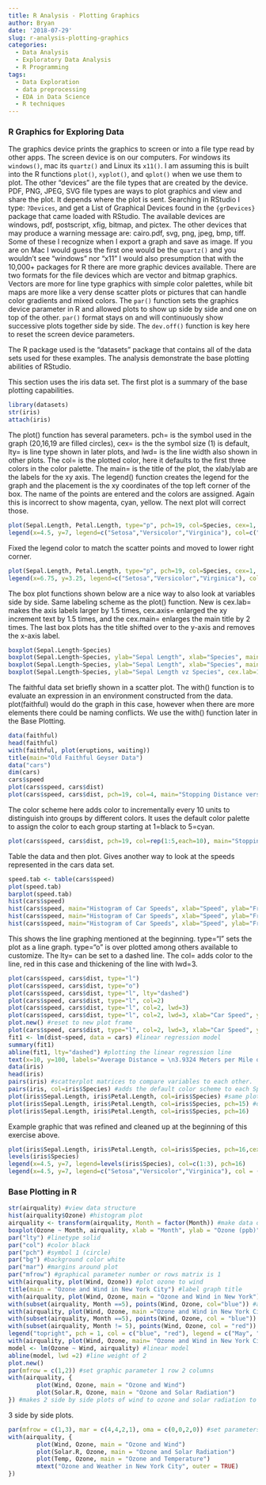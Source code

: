 ```yaml
---
title: R Analysis - Plotting Graphics
author: Bryan
date: '2018-07-29'
slug: r-analysis-plotting-graphics
categories:
  - Data Analysis
  - Exploratory Data Analysis
  - R Programming
tags:
  - Data Exploration
  - data preprocessing
  - EDA in Data Science
  - R techniques
---
```


### R Graphics for Exploring Data

The graphics device prints the graphics to screen or into a file type read by other apps. The screen device is on our computers. For windows its `windows()`, mac its `quartz()` and Linux its `x11()`. I am assuming this is built into the R functions `plot()`, `xyplot()`, and `qplot()` when we use them to plot. The other “devices” are the file types that are created by the device. PDF, PNG, JPEG, SVG file types are ways to plot graphics and view and share the plot. It depends where the plot is sent. Searching in RStudio I type: `?Devices`, and get  a List of Graphical Devices found in the `{grDevices}` package that came loaded with RStudio. The available devices are windows, pdf, postscript, xfig, bitmap, and pictex. The other devices that may produce a warning message are: cairo.pdf, svg, png, jpeg, bmp, tiff. Some of these I recognize when I export a graph and save as image. If you are on Mac I would guess the first one would be the `quartz()` and you wouldn’t see “windows” nor “x11” I would also presumption that with the 10,000+ packages for R there are more graphic devices available. There are two formats for the file devices which are vector and bitmap graphics. Vectors are more for line type graphics with simple color palettes, while bit maps are more like a very dense scatter plots or pictures that can handle color gradients and mixed colors. The `par()` function sets the graphics device parameter in R and allowed plots to show up side by side and one on top of the other. `par()` format stays on and will continuously show successive plots together side by side. The `dev.off()` function is key here to reset the screen device parameters.  

The R package used is the "datasets" package that contains all of the data sets used for these examples. The analysis demonstrate the base plotting abilities of RStudio. 

This section uses the iris data set. The first plot is a summary of the base plotting capabilities.   

```r
library(datasets)
str(iris)
attach(iris)
```

The plot() function has several parameters. pch= is the symbol used in the graph (20,16,19 are filled circles), cex= is the the symbol size (1) is default, lty= is line type shown in later plots, and lwd= is the line width also shown in other plots. The col= is the plotted color, here it defaults to the first three colors in the color palette. The main= is the title of the plot, the xlab/ylab are the labels for the xy axis. The legend() function creates the legend for the graph and the placement is the xy coordinates of the top left corner of the box. The name of the points are entered and the colors are assigned. Again this is incorrect to show magenta, cyan, yellow. The next plot will correct those.  
 
```r
plot(Sepal.Length, Petal.Length, type="p", pch=19, col=Species, cex=1, main="Petal Length vs Sepal Length", xlab="Sepal Length in mm", ylab="Petal Length in mm")
legend(x=4.5, y=7, legend=c("Setosa","Versicolor","Virginica"), col=c("black", "red","green"), pch=16)
```

Fixed the legend color to match the scatter points and moved to lower right corner. 

```r
plot(Sepal.Length, Petal.Length, type="p", pch=19, col=Species, cex=1, main="Petal Length vs Sepal Length", xlab="Sepal Length (in mm)", ylab="Petal Length (in mm)")
legend(x=6.75, y=3.25, legend=c("Setosa","Versicolor","Virginica"), col=c(1:3), pch=19, cex=1.5)
```

The box plot functions shown below are a nice way to also look at variables side by side. Same labeling scheme as the plot() function. New is cex.lab= makes the axis labels larger by 1.5 times, cex.axis= enlarged the xy increment text by 1.5 times, and the cex.main= enlarges the main title by 2 times. The last box plots has the title shifted over to the y-axis and removes the x-axis label.  

```r
boxplot(Sepal.Length~Species)
boxplot(Sepal.Length~Species, ylab="Sepal Length", xlab="Species", main="Sepal Length vs Species", cex.lab=1.5)
boxplot(Sepal.Length~Species, ylab="Sepal Length", xlab="Species", main="Sepal Length vs Species", cex.lab=1.5, cex.axis=1.5, cex.main=2)
boxplot(Sepal.Length~Species, ylab="Sepal Length vz Species", cex.lab=1.5, cex.axis=1.5, cex.main=2)
```

The faithful data set briefly shown in a scatter plot. The with() function is to evaluate an expression in an environment constructed from the data. plot(faithful) would do the graph in this case, however when there are more elements there could be naming conflicts. We use the with() function later in the Base Plotting. 

```r
data(faithful)
head(faithful)
with(faithful, plot(eruptions, waiting))
title(main="Old Faithful Geyser Data")
data("cars")
dim(cars)
cars$speed
plot(cars$speed, cars$dist)
plot(cars$speed, cars$dist, pch=19, col=4, main="Stopping Distance verses Speed", xlab="Speed", ylab="Stopping Distance")
```

The color scheme here adds color to incrementally every 10 units to distinguish into groups by different colors. It uses the default color palette to assign the color to each group starting at 1=black to 5=cyan. 

```r
plot(cars$speed, cars$dist, pch=19, col=rep(1:5,each=10), main="Stopping Distance verses Speed", xlab="Speed", ylab="Stopping Distance")
```

Table the data and then plot. Gives another way to look at the speeds represented in the cars data set. 

```r

speed.tab <- table(cars$speed)
plot(speed.tab)
barplot(speed.tab)
hist(cars$speed)
hist(cars$speed, main="Histogram of Car Speeds", xlab="Speed", ylab="Frequency", breaks=10)
hist(cars$speed, main="Histogram of Car Speeds", xlab="Speed", ylab="Frequency", breaks=10, col="wheat")
hist(cars$speed, main="Histogram of Car Speeds", xlab="Speed", ylab="Frequency", breaks=10, col="wheat", ylim=c(0,12))
```

This shows the line graphing mentioned at the beginning. type="l" sets the plot as a line graph. type="o" is over plotted among others available to customize. The lty= can be set to a dashed line. The col= adds color to the line, red in this case and thickening of the line with lwd=3. 

```r
plot(cars$speed, cars$dist, type="l")
plot(cars$speed, cars$dist, type="o")
plot(cars$speed, cars$dist, type="l", lty="dashed")
plot(cars$speed, cars$dist, type="l", col=2)
plot(cars$speed, cars$dist, type="l", col=2, lwd=3)
plot(cars$speed, cars$dist, type="l", col=2, lwd=3, xlab="Car Speed", ylab= "Stopping Distance", main="Data on Stopping Distance of Cars")
plot.new() #reset to new plot frame
plot(cars$speed, cars$dist, type="l", col=2, lwd=3, xlab="Car Speed", ylab= "Stopping Distance", main="Data on Stopping Distance of Cars")
fit1 <- lm(dist~speed, data = cars) #linear regression model
summary(fit1)
abline(fit1, lty="dashed") #plotting the linear regression line 
text(x=10, y=100, labels="Average Distance = \n3.9324 Meters per Mile of Speed") #\n (new line, and label the graph
data(iris)
head(iris)
pairs(iris) #scatterplot matrices to compare variables to each other.
pairs(iris, col=iris$Species) #adds the default color scheme to each Species like before.
plot(iris$Sepal.Length, iris$Petal.Length, col=iris$Species) #same plot as the beginning but with different pch=
plot(iris$Sepal.Length, iris$Petal.Length, col=iris$Species, pch=15) #different pch=
plot(iris$Sepal.Length, iris$Petal.Length, col=iris$Species, pch=16)
```

Example graphic that was refined and cleaned up at the beginning of this exercise above. 

```r
plot(iris$Sepal.Length, iris$Petal.Length, col=iris$Species, pch=16,cex=1)
levels(iris$Species)
legend(x=4.5, y=7, legend=levels(iris$Species), col=c(1:3), pch=16)
legend(x=4.5, y=7, legend=c("Setosa","Versicolor","Virginica"), col = (1:3), pch=16)

```

### Base Plotting in R

```r
str(airquality) #view data structure
hist(airquality$Ozone) #histogram plot
airquality <- transform(airquality, Month = factor(Month)) #make data object and transform month to factor
boxplot(Ozone ~ Month, airquality, xlab = "Month", ylab = "Ozone (ppb)") #plot by month
par("lty") #linetype solid
par("col") #color black
par("pch") #symbol 1 (circle)
par("bg") #background color white
par("mar") #margins around plot
par("mfrow") #graphical parameter number or rows matrix is 1
with(airquality, plot(Wind, Ozone)) #plot ozone to wind
title(main = "Ozone and Wind in New York City") #label graph title
with(airquality, plot(Wind, Ozone, main = "Ozone and Wind in New York"))
with(subset(airquality, Month ==5), points(Wind, Ozone, col="blue")) #add color to show May points
with(airquality, plot(Wind, Ozone, main ="Ozone and Wind in New York City", type="n")) #setup again
with(subset(airquality, Month ==5), points(Wind, Ozone, col = "blue"))
with(subset(airquality, Month != 5), points(Wind, Ozone, col = "red")) #this time add red to months not May
legend("topright", pch = 1, col = c("blue", "red"), legend = c("May", "Other Months")) #add legend and color appropriately.
with(airquality, plot(Wind, Ozone, main= "Ozone and Wind in New York City", pch =20)) # and regression line
model <- lm(Ozone ~ Wind, airquality) #linear model
abline(model, lwd =2) #line weight of 2
plot.new()
par(mfrow = c(1,2)) #set graphic parameter 1 row 2 columns
with(airquality, {
        plot(Wind, Ozone, main = "Ozone and Wind")
        plot(Solar.R, Ozone, main = "Ozone and Solar Radiation")
}) #makes 2 side by side plots of wind to ozone and solar radiation to ozone
```

3 side by side plots. 

```r
par(mfrow = c(1,3), mar = c(4,4,2,1), oma = c(0,0,2,0)) #set parameters 1 row 3 columns
with(airquality, {
        plot(Wind, Ozone, main = "Ozone and Wind")
        plot(Solar.R, Ozone, main = "Ozone and Solar Radiation")
        plot(Temp, Ozone, main = "Ozone and Temperature")
        mtext("Ozone and Weather in New York City", outer = TRUE)
})
```
